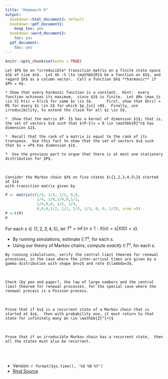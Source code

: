 ```yaml
---
title: "Homework 6"
output:
  bookdown::html_document2: default
  bookdown::pdf_document2:
    keep_tex: yes
  bookdown::word_document2:
    toc: yes
  pdf_document:
    toc: yes
---
```



```r
knitr::opts_chunk$set(echo = TRUE)
```


```exercise
Let $P$ be an *irreducible* transition matrix on a finite state space $S$ of size $n$.  Let $h :S \to \mathbb{R}$ be a function on $S$, and regard $h$ as a column vector.  Call a function $h$ **harmonic** if $Ph = h$.  

* Show that every harmonic function is a constant.  Hint:  every function achieves its maximum,  since $S$ is finite.  Let $M= \max_{s \in S} h(s) = h(s)$ for some $s \in S$.      First, show that $h(z) = M$ for every $z \in S$ for which $p_{sz} >0$.  Finally, use irreducibility, to extend the claim for all $z \in S$.   

*  Show that the matrix $P- I$ has a kernel of dimension $1$; that is, the set of vectors $v$ such that $(P-I)v = 0 \in \mathbb{R}^n$ has dimension $1$.  

*  Recall that the rank of a matrix is equal to the rank of its transpose.  Use this fact to show that the set of vectors $v$ such that $v = vP$ has dimension $1$.  

*  Use the previous part to argue that there is at most one stationary distribution for $P$.  
```


<br>


```exercise
Consider the Markov chain $X$ on five states $\{1,2,3,4,5\}$ started at $1$ 
with transition matrix given by
```
```r
P <- matrix(c(1/4, 1/4, 1/2, 0,0, 
              1/4, 1/8,1/8,0,1/2, 
              1/4,0,0, 1/2, 1/4, 
              0,0,0,1/2, 1/2, 1/3, 1/3, 0, 0, 1/3), nrow =5)
P <-t(P)
P
```
For each $s \in \{1,2,3,4,5\}$, let $T^s = \inf \{ n \geq 1:  X(n)=s | X(0)=s\}$.  

*  By running simulations, estimate $\mathbb{E} T^s$, for each $s$.  
*  Using our theory of Markov chains, compute *exactly* $\mathbb{E} T^s$, for each $s$.



```exercise
By running simulations, verify the central limit theorem for renewal processes, in the case where the inter-arrival times are given by a gamma distribution with shape $n=2$ and rate $\lambda=3$.
```

<br>


```exercise
Check (by pen and paper), the law of large numbers and the central limit theorem for renewal processes, for the special case where the renewal process is a Poisson process.
```

<br>


```exercise
Prove that if $s$ is a recurrent state of a Markov chain that is started at $s$,  then with probability one, it must return to that state for infinitely many $n \in \mathbb{Z}^{+}$
```


<br>

```exercise
Prove that if an irreducible Markov chain has a recurrent state,  then all the states must also be recurrent.   
```



<br>
<br>

*  Version: `r format(Sys.time(), '%d %B %Y')`
* [Rmd Source](https://tsoo-math.github.io/ucl/QHW6.Rmd)

